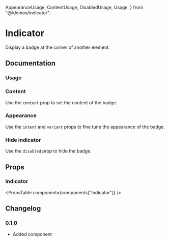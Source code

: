   AppearanceUsage,
  ContentUsage,
  DisabledUsage,
  Usage,
} from "@/demos/indicator";

# Indicator

Display a badge at the corner of another element.

## Documentation

### Usage

<Demo component={Usage} />

### Content

Use the `content` prop to set the content of the badge.

<Demo component={ContentUsage} />

### Appearance

Use the `intent` and `variant` props to fine tune the appearance of the badge.

<Demo component={AppearanceUsage} />

### Hide indicator

Use the `disabled` prop to hide the badge.

<Demo component={DisabledUsage} meta="/disabled={disabled}/" />

## Props

### Indicator

<PropsTable component={components["Indicator"]} />

## Changelog

### 0.1.0

- Added component
